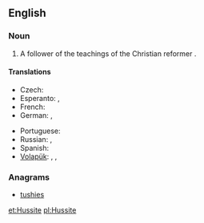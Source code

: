 ==English==
{{wikipedia}}
===Noun===
{{en-noun}}

# A follower of the teachings of the Christian reformer {{w|Jan Hus}}.

====Translations====
{{trans-top|follower}}
* Czech: {{t-|cs|husita|m}}
* Esperanto: {{t|eo|husano}}, {{t|eo|husanino}}
* French: {{t|fr|hussite|m|f}}
* German: {{t|de|Hussit|m}}, {{t|de|Hussitin|f}}
{{trans-mid}}
* Portuguese: {{t|pt|hussita|m|f}}
* Russian: {{t|ru|гусит|m|sc=Cyrl|tr=gusít|alt=Гуси́т}}, {{t|ru|гуситка|f|sc=Cyrl|tr=gusítka|alt=Гуси́тка}}
* Spanish: {{t|es|husita|m|f}}
* [[Volapük]]: {{qualifier|♂♀}} {{t|vo|husitan}}, {{qualifier|♂}} {{t|vo|hihusitan}}, {{qualifier|♀}} {{t|vo|jihusitan}}
{{trans-bottom}}

===Anagrams===
* [[tushies#English|tushies]]

[[et:Hussite]]
[[pl:Hussite]]